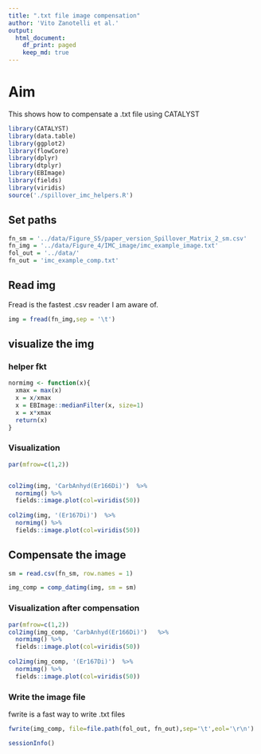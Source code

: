 ```yaml
---
title: ".txt file image compensation"
author: 'Vito Zanotelli et al.'
output:
  html_document:
    df_print: paged
    keep_md: true
---
```

# Aim
This shows how to compensate a .txt file using CATALYST

```r
library(CATALYST)
library(data.table)
library(ggplot2)
library(flowCore)
library(dplyr)
library(dtplyr)
library(EBImage)
library(fields)
library(viridis)
source('./spillover_imc_helpers.R')
```
## Set paths
```r
fn_sm = '../data/Figure_S5/paper_version_Spillover_Matrix_2_sm.csv'
fn_img = '../data/Figure_4/IMC_image/imc_example_image.txt'
fol_out = '../data/'
fn_out = 'imc_example_comp.txt'
```

## Read img
Fread is the fastest .csv reader I am aware of.
```r
img = fread(fn_img,sep = '\t')
```

## visualize the img

### helper fkt
```r
normimg <- function(x){
  xmax = max(x)
  x = x/xmax
  x = EBImage::medianFilter(x, size=1)
  x = x*xmax
  return(x)
}
```


### Visualization
```r
par(mfrow=c(1,2))


col2img(img, 'CarbAnhyd(Er166Di)')  %>%
  normimg() %>%
  fields::image.plot(col=viridis(50))
  
col2img(img, '(Er167Di)')  %>%
  normimg() %>%
  fields::image.plot(col=viridis(50))
```

## Compensate the image

```r
sm = read.csv(fn_sm, row.names = 1)

img_comp = comp_datimg(img, sm = sm)

```

### Visualization after compensation
```r
par(mfrow=c(1,2))
col2img(img_comp, 'CarbAnhyd(Er166Di)')   %>%
  normimg() %>%
  fields::image.plot(col=viridis(50))
  
col2img(img_comp, '(Er167Di)')  %>%
  normimg() %>%
  fields::image.plot(col=viridis(50))
```

### Write the image file

fwrite is a fast way to write .txt files
```r
fwrite(img_comp, file=file.path(fol_out, fn_out),sep='\t',eol='\r\n')
```

```r
sessionInfo()
```